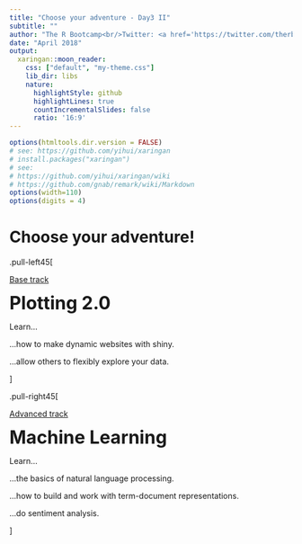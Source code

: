 ```yaml
---
title: "Choose your adventure - Day3 II"
subtitle: ""
author: "The R Bootcamp<br/>Twitter: <a href='https://twitter.com/therbootcamp'>@therbootcamp</a>"
date: "April 2018"
output:
  xaringan::moon_reader:
    css: ["default", "my-theme.css"]
    lib_dir: libs
    nature:
      highlightStyle: github
      highlightLines: true
      countIncrementalSlides: false
      ratio: '16:9'
---
```




```r
options(htmltools.dir.version = FALSE)
# see: https://github.com/yihui/xaringan
# install.packages("xaringan")
# see: 
# https://github.com/yihui/xaringan/wiki
# https://github.com/gnab/remark/wiki/Markdown
options(width=110)
options(digits = 4)
```

# Choose your adventure!

.pull-left45[

<u>Base track</u><br>

<font size="6"><b>Plotting 2.0</b></font><br>


Learn... 

...how to make dynamic websites with shiny.

...allow others to flexibly explore your data.  

]

.pull-right45[

<u>Advanced track</u><br>

<font size="6"><b>Machine Learning</b></font><br>

Learn... 

...the basics of natural language processing.

...how to build and work with term-document representations.  

...do sentiment analysis. 

]




